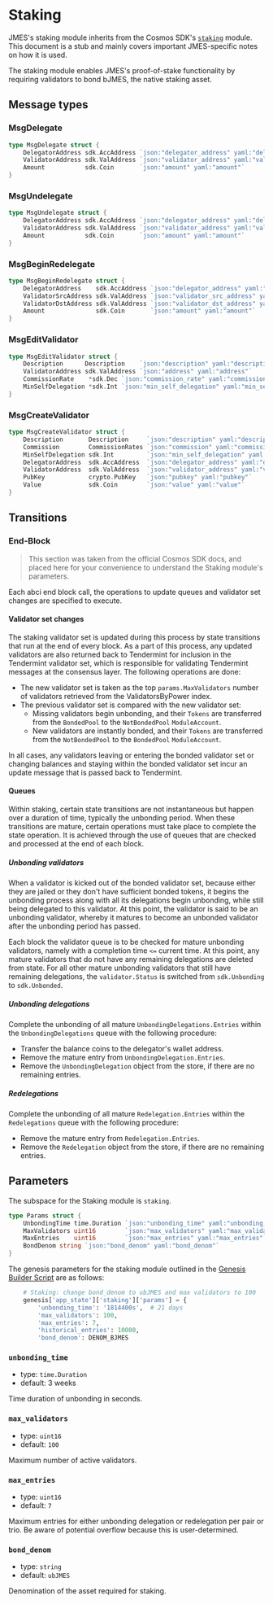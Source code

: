
# Staking

<Admonition type="info" icon="ℹ️">

JMES's staking module inherits from the Cosmos SDK's [`staking`](https://docs.cosmos.network/master/modules/staking/) module. This document is a stub and mainly covers important JMES-specific notes on how it is used.

</Admonition>

The staking module enables JMES's proof-of-stake functionality by requiring validators to bond bJMES, the native staking asset.

## Message types

### MsgDelegate

```go
type MsgDelegate struct {
	DelegatorAddress sdk.AccAddress `json:"delegator_address" yaml:"delegator_address"`
	ValidatorAddress sdk.ValAddress `json:"validator_address" yaml:"validator_address"`
	Amount           sdk.Coin       `json:"amount" yaml:"amount"`
}
```

### MsgUndelegate

```go
type MsgUndelegate struct {
	DelegatorAddress sdk.AccAddress `json:"delegator_address" yaml:"delegator_address"`
	ValidatorAddress sdk.ValAddress `json:"validator_address" yaml:"validator_address"`
	Amount           sdk.Coin       `json:"amount" yaml:"amount"`
}
```

### MsgBeginRedelegate

```go
type MsgBeginRedelegate struct {
	DelegatorAddress    sdk.AccAddress `json:"delegator_address" yaml:"delegator_address"`
	ValidatorSrcAddress sdk.ValAddress `json:"validator_src_address" yaml:"validator_src_address"`
	ValidatorDstAddress sdk.ValAddress `json:"validator_dst_address" yaml:"validator_dst_address"`
	Amount              sdk.Coin       `json:"amount" yaml:"amount"`
}
```


### MsgEditValidator

```go
type MsgEditValidator struct {
	Description      Description    `json:"description" yaml:"description"`
	ValidatorAddress sdk.ValAddress `json:"address" yaml:"address"`
	CommissionRate    *sdk.Dec `json:"commission_rate" yaml:"commission_rate"`
	MinSelfDelegation *sdk.Int `json:"min_self_delegation" yaml:"min_self_delegation"`
}
```


### MsgCreateValidator

```go
type MsgCreateValidator struct {
	Description       Description     `json:"description" yaml:"description"`
	Commission        CommissionRates `json:"commission" yaml:"commission"`
	MinSelfDelegation sdk.Int         `json:"min_self_delegation" yaml:"min_self_delegation"`
	DelegatorAddress  sdk.AccAddress  `json:"delegator_address" yaml:"delegator_address"`
	ValidatorAddress  sdk.ValAddress  `json:"validator_address" yaml:"validator_address"`
	PubKey            crypto.PubKey   `json:"pubkey" yaml:"pubkey"`
	Value             sdk.Coin        `json:"value" yaml:"value"`
}
```


## Transitions

### End-Block

> This section was taken from the official Cosmos SDK docs, and placed here for your convenience to understand the Staking module's parameters.

Each abci end block call, the operations to update queues and validator set
changes are specified to execute.

#### Validator set changes

The staking validator set is updated during this process by state transitions
that run at the end of every block. As a part of this process, any updated
validators are also returned back to Tendermint for inclusion in the Tendermint
validator set, which is responsible for validating Tendermint messages at the
consensus layer. The following operations are done:

- The new validator set is taken as the top `params.MaxValidators` number of
  validators retrieved from the ValidatorsByPower index.
- The previous validator set is compared with the new validator set:
  - Missing validators begin unbonding, and their `Tokens` are transferred from the
    `BondedPool` to the `NotBondedPool` `ModuleAccount`.
  - New validators are instantly bonded, and their `Tokens` are transferred from the
    `NotBondedPool` to the `BondedPool` `ModuleAccount`.

In all cases, any validators leaving or entering the bonded validator set or
changing balances and staying within the bonded validator set incur an update
message that is passed back to Tendermint.

#### Queues

Within staking, certain state transitions are not instantaneous but happen
over a duration of time, typically the unbonding period. When these
transitions are mature, certain operations must take place to complete
the state operation. It is achieved through the use of queues that are
checked and processed at the end of each block.

##### Unbonding validators

When a validator is kicked out of the bonded validator set, because either they are
jailed or they don't have sufficient bonded tokens, it begins the unbonding
process along with all its delegations begin unbonding, while still being
delegated to this validator. At this point, the validator is said to be an
unbonding validator, whereby it matures to become an unbonded validator
after the unbonding period has passed.

Each block the validator queue is to be checked for mature unbonding validators, namely with a completion time `<=` current time. At this point, any mature validators that do not have any remaining delegations are deleted from state. For all other mature unbonding validators that still have remaining
delegations, the `validator.Status` is switched from `sdk.Unbonding` to
`sdk.Unbonded`.

##### Unbonding delegations

Complete the unbonding of all mature `UnbondingDelegations.Entries` within the
`UnbondingDelegations` queue with the following procedure:

- Transfer the balance coins to the delegator's wallet address.
- Remove the mature entry from `UnbondingDelegation.Entries`.
- Remove the `UnbondingDelegation` object from the store, if there are no
  remaining entries.

##### Redelegations

Complete the unbonding of all mature `Redelegation.Entries` within the
`Redelegations` queue with the following procedure:

- Remove the mature entry from `Redelegation.Entries`.
- Remove the `Redelegation` object from the store, if there are no
  remaining entries.

## Parameters

The subspace for the Staking module is `staking`.

```go
type Params struct {
	UnbondingTime time.Duration `json:"unbonding_time" yaml:"unbonding_time"`
	MaxValidators uint16        `json:"max_validators" yaml:"max_validators"`
	MaxEntries    uint16        `json:"max_entries" yaml:"max_entries"`
	BondDenom string `json:"bond_denom" yaml:"bond_denom"`
}
```

The genesis parameters for the staking module outlined in the [Genesis Builder Script](https://github.com/jmesworld/genesis-tools/blob/main/src/genesis_builder.py#L132) are as follows:

```py
    # Staking: change bond_denom to ubJMES and max validators to 100
    genesis['app_state']['staking']['params'] = {
        'unbonding_time': '1814400s',  # 21 days
        'max_validators': 100,
        'max_entries': 7,
        'historical_entries': 10000,
        'bond_denom': DENOM_BJMES
```

### `unbonding_time`

- type: `time.Duration`
- default: 3 weeks

Time duration of unbonding in seconds.

### `max_validators`

- type: `uint16`
- default: `100`

Maximum number of active validators.

### `max_entries`

- type: `uint16`
- default: `7`

Maximum entries for either unbonding delegation or redelegation per pair or trio. Be aware of potential overflow because this is user-determined.

### `bond_denom`

- type: `string`
- default: `ubJMES`

Denomination of the asset required for staking.

